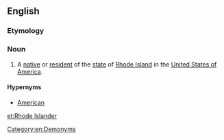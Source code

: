 ==English==

===Etymology===
{{suffix|Rhode Island|er|lang=en}}

===Noun===
{{en-noun|head=[[Rhode]] [[Islander]]}}

# A [[native]] or [[resident]] of the [[state]] of [[Rhode Island]] in the [[United States of America]].

====Hypernyms====
* [[American]]

[[Category:en:Demonyms]]

[[et:Rhode Islander]]